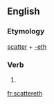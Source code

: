 ==English==

===Etymology===
[[scatter]] + [[-eth]]

===Verb===
{{infl|en|verb form}}

# {{archaic third-person singular of|scatter}}

[[fr:scattereth]]